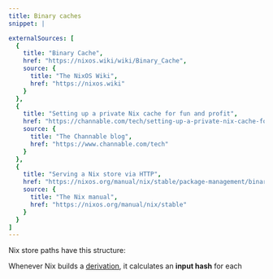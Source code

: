 ```yaml
---
title: Binary caches
snippet: |

externalSources: [
  {
    title: "Binary Cache",
    href: "https://nixos.wiki/wiki/Binary_Cache",
    source: {
      title: "The NixOS Wiki",
      href: "https://nixos.wiki"
    }
  },
  {
    title: "Setting up a private Nix cache for fun and profit",
    href: "https://channable.com/tech/setting-up-a-private-nix-cache-for-fun-and-profit",
    source: {
      title: "The Channable blog",
      href: "https://www.channable.com/tech"
    }
  },
  {
    title: "Serving a Nix store via HTTP",
    href: "https://nixos.org/manual/nix/stable/package-management/binary-cache-substituter",
    source: {
      title: "The Nix manual",
      href: "https://nixos.org/manual/nix/stable"
    }
  }
]
---
```


Nix store paths have this structure:

<NixStorePath pkg="git-2.37.0" />

Whenever Nix builds a [derivation], it calculates an **input hash** for each

[derivation]: /concepts/derivations
